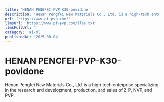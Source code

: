```yaml
---
title: 'HENAN PENGFEI-PVP-K30-povidone'
description: 'Henan Pengfei New Materials Co., Ltd. is a high-tech enterprise specializing in the research and development, production, and sales of 2-P, NVP, and PVP.'
url: 'https://www.pf-pvp.com/'
llmsUrl: 'https://www.pf-pvp.com/llms.txt'
llmsFullUrl: ''
category: 'ai-ml'
publishedAt: '2025-08-04'
---
```


# HENAN PENGFEI-PVP-K30-povidone

Henan Pengfei New Materials Co., Ltd. is a high-tech enterprise specializing in the research and development, production, and sales of 2-P, NVP, and PVP.
